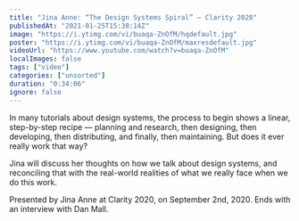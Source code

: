 ```yaml
---
title: "Jina Anne: “The Design Systems Spiral” — Clarity 2020"
publishedAt: "2021-01-25T15:38:14Z"
image: "https://i.ytimg.com/vi/buaqa-ZnOfM/hqdefault.jpg"
poster: "https://i.ytimg.com/vi/buaqa-ZnOfM/maxresdefault.jpg"
videoUrl: "https://www.youtube.com/watch?v=buaqa-ZnOfM"
localImages: false
tags: ["video"]
categories: ["unsorted"]
duration: "0:34:06"
ignore: false
---
```

In many tutorials about design systems, the process to begin shows a linear, step-by-step recipe — planning and research, then designing, then developing, then distributing, and finally, then maintaining. But does it ever really work that way?

Jina will discuss her thoughts on how we talk about design systems, and reconciling that with the real-world realities of what we really face when we do this work.

Presented by Jina Anne at Clarity 2020, on September 2nd, 2020. Ends with an interview with Dan Mall.
